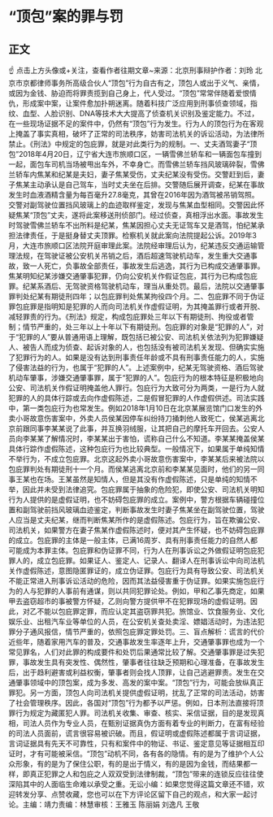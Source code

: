 # “顶包”案的罪与罚
## 正文
☝ 点击上方头像或+关注，查看作者往期文章~来源：北京刑事辩护作者：刘玲 北京市京都律师事务所高级合伙人“顶包”行为自古有之，顶包人或出于义气、亲情，或因为金钱、胁迫而将罪责揽到自己身上，代人受过。“顶包”常常伴随着爱恨情仇，形成案中案，让案件愈加扑朔迷离。随着科技广泛应用到刑事侦查领域，指纹、血型、人脸识别、DNA等技术大大提高了侦查机关识别及鉴定能力。不过，在一些现场证据不足的案件中，仍然有“顶包”行为发生。行为人的顶包行为在客观上掩盖了事实真相，破坏了正常的司法秩序，妨害司法机关的诉讼活动，为法律所禁止。《刑法》中规定的包庇罪，就是对此类行为的规制。一、丈夫酒驾妻子“顶包”2018年4月20日，辽宁省大连市旅顺口区，一辆雪佛兰轿车和一辆面包车撞到一起，面包车司机当场被甩出车外，不幸身亡。而雪佛兰轿车挡风玻璃碎裂，雪佛兰轿车内焦某和纪某是夫妇，妻子焦某受伤，丈夫纪某没有受伤。交警赶到后，妻子焦某主动承认是自己驾车，当时丈夫坐在后排。交警随后展开调查，纪某在事故发生时血液酒精含量为每百毫升27.8毫克，其曾在2016年因为酒驾被吊销驾照。交警对副驾驶位置挡风玻璃上的血迹取样鉴定，发现与焦某血型相同。交警因此怀疑焦某“顶包”丈夫，遂将此案移送刑侦部门。经过侦查，真相浮出水面。事故发生时驾驶雪佛兰轿车不出所料是纪某，焦某因担心丈夫无证驾车又是酒驾，怕纪某承担法律责任，于是挺身替丈夫顶罪。检察机关就此案向法院提起公诉。2019年3月，大连市旅顺口区法院开庭审理此案。法院经审理后认为，纪某违反交通运输管理法规，在驾驶证被公安机关吊销之后，酒后超速驾驶机动车，发生重大交通事故，致一人死亡，负事故全部责任，事故发生后逃逸，其行为已构成交通肇事罪。焦某明知纪某涉嫌交通肇事犯罪，仍向公安机关作假证包庇，其行为已构成包庇罪。纪某系酒后、无驾驶资格驾驶机动车，理当从重处罚。最后，法院以交通肇事罪判处纪某有期徒刑四年；以包庇罪判处焦某拘役四个月。二、包庇罪不同于伪证罪包庇罪是指明知是犯罪的人而向司法机关作虚假证明，为其掩盖罪行或者开脱、减轻罪责的行为。《刑法》规定，构成包庇罪处三年以下有期徒刑、拘役或者管制；情节严重的，处三年以上十年以下有期徒刑。包庇罪的对象是“犯罪的人”，对于“犯罪的人”要从普通用语上理解，既包括已被公安、司法机关依法列为犯罪嫌疑人、被告人而成为侦查、起诉对象的人，也包括没有被司法机关发现、但确实实施了犯罪行为的人。如果是没有达到刑事责任年龄或不具有刑事责任能力的人，实施了侵害法益的行为，也属于“犯罪的人”。上述案例中，纪某无驾驶资格、酒后驾驶机动车肇事，涉嫌交通肇事罪，属于“犯罪的人”。包庇行为的根本特征是积极地向公安、司法机关作假证明掩盖他人罪行。包庇行为大致可分为两类，一是行为人就犯罪的人的具体行踪或去向作虚假陈述，二是假冒犯罪的人作虚假供述。司法实践中，第一类包庇行为也常发生。例如2018年1月10日在北京某展览馆门口发生的外卖小哥故意伤害案中，外卖人员侯某因停车纠纷持刀捅刺他人致死亡，侯某逃离北京前跟同事李某某说了此事，并互换羽绒服，让其把自己的摩托车开回去。公安人员向李某某了解情况时，李某某出于害怕，谎称自己什么不知道。李某某掩盖侯某具体行踪作虚假陈述，这种包庇行为也比较典型。一般情况下，如果属于单纯知情不举行为，不成立包庇罪。北京这起外卖小哥故意伤害案中，李某某后来被法院以包庇罪判处有期徒刑十一个月。而侯某逃离北京前和李某某见面时，他们的另一同事王某也在场。王某虽然是知情人，但是其没有作虚假陈述，只是单纯的知情不举，因此并未受到法律追究。包庇罪属于抽象的危险犯，即使公安、司法机关明知行为人提供的是虚假证明，也不妨碍包庇罪的成立。案例中，警方根据车辆碰撞位置和副驾驶前挡风玻璃血迹鉴定，判断事故发生时妻子焦某坐在副驾驶位置，驾驶人应当是丈夫纪某，继而判断焦某所作的是虚假陈述。包庇行为，旨在欺骗公安、司法机关，如果警方在妻子焦某作虚假陈述时，便对其产生怀疑，也不妨碍包庇罪的成立。包庇罪的主体是一般主体，已满16周岁、具有刑事责任能力的自然人都可能成为本罪主体。包庇罪和伪证罪不同，行为人在刑事诉讼之外做假证明包庇犯罪人的，成立包庇罪。如果证人、鉴定人、记录人、翻译人在刑事诉讼中向司法机关作虚假陈述，意图隐匿罪证的，成立伪证罪。包庇行为具有导致公安、司法机关不能正常进入刑事诉讼活动的危险，因而其法益侵害重于伪证罪。如果实施包庇行为的人与犯罪的人事前有通谋，则以共同犯罪论处。例如，甲和乙事先商定，如果甲去盗窃超市的事被警方怀疑，乙则向警方提供甲不在犯罪现场的虚假证明。因此，对乙不能以包庇罪定罪，而应认定其盗窃罪共犯。旅馆业、饮食服务业、文化娱乐业、出租汽车业等单位的人员，在公安机关查处卖淫、嫖娼活动时，为违法犯罪分子通风报信，情节严重的，依照包庇罪定罪处罚。三、盲点解析：谎言的代价近些年，随着家用汽车的普及，交通事故发生率逐年上升，交通肇事罪也成为一个常见罪名，人们对此罪的构成要件和处罚后果通常比较了解。交通肇事罪是过失犯罪，事故发生具有突发性、偶然性，肇事者往往缺乏预期和心理准备，在事故发生后，出于趋利避害或利益权衡，肇事者则会找人顶罪，让自己逃避罪责。发生在交通肇事领域中的顶包案，成为多发、高发的案中案。“顶包”行为，可能会放纵真正罪犯。另一方面，顶包人向司法机关提供虚假证明，扰乱了正常的司法活动，妨害了社会管理秩序。因此，各国对“顶包”行为都予以严惩。例如，日本刑法直接将顶罪行为规定为藏匿犯人罪。司法机关收集、审查、核实、采信证据，目的是发现真相，司法人员作为专业人员，在甄别证据真伪方面有着专业的判断力，在富有经验的司法人员面前，谎言很容易被识破。而且，假证明或虚假陈述都属于言词证据，言词证据具有先天不可靠性，只有和案件中的物证、书证、鉴定意见等证据相互印证时，才有可能被采信。“顶包”动机不同，各有各的隐情。有的是为了维护个人公众形象，有的是为了保住公职，有的是出于情义，有的是因为金钱，而结果都一样，即真正犯罪之人和包庇之人双双受到法律制裁，“顶包”带来的连锁反应往往使深陷其中的人面临生命难以承受之重。无讼小编：如果您觉得这篇文章还不错，欢迎转发分享、点赞收藏，您也可以在下方评论区留下自己的观点，和大家一起讨论。主编：靖力责编：林慧审核：王雅玉 陈丽娟 刘逸凡 王敬
